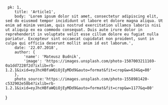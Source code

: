 
<Meta title="Components|ArticleDetail" component={ArticleDetail}/>

     pk: 1,
        title: 'Article1',
        body: 'Lorem ipsum dolor sit amet, consectetur adipiscing elit, sed do eiusmod tempor incididunt ut labore et dolore magna aliqua. Ut enim ad minim veniam, quis nostrud exercitation ullamco laboris nisi ut aliquip ex ea commodo consequat. Duis aute irure dolor in reprehenderit in voluptate velit esse cillum dolore eu fugiat nulla pariatur. Excepteur sint occaecat cupidatat non proident, sunt in culpa qui officia deserunt mollit anim id est laborum.',
        date: '22.07.2018',
        author: {
            'name': 'Mateusz Budnik',
            'image': 'https://images.unsplash.com/photo-1507003211169-0a1dd7228f2d?ixlib=rb-1.2.1&ixid=eyJhcHBfaWQiOjEyMDd9&auto=format&fit=crop&w=634&q=80'
        },
        photo_source:'https://images.unsplash.com/photo-1558981420-c532902e58b4?ixlib=rb-1.2.1&ixid=eyJhcHBfaWQiOjEyMDd9&auto=format&fit=crop&w=1177&q=80'
}


<Story name="default">
    <ArticleDetail article={article}/>
</Story>